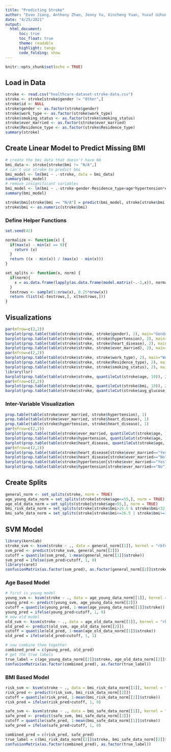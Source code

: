 ```yaml
---
title: "Predicting Stroke"
author: "Evan Jiang, Anthony Zhao, Jenny Yu, Xincheng Yuan, Yusuf Uzhunnan"
date: "4/25/2021"
output: 
  html_document:
      toc: true
      toc_float: true
      theme: readable
      highlight: tango
      code_folding: show
---
```


```r
knitr::opts_chunk$set(echo = TRUE)
```

## Load in Data
```r
stroke <- read.csv("healthcare-dataset-stroke-data.csv")
stroke <- stroke[stroke$gender != "Other",]
stroke$id <- NULL
stroke$gender <- as.factor(stroke$gender)
stroke$work_type <- as.factor(stroke$work_type)
stroke$smoking_status <- as.factor(stroke$smoking_status)
stroke$ever_married <- as.factor(stroke$ever_married)
stroke$Residence_type <- as.factor(stroke$Residence_type)
summary(stroke)
```


## Create Linear Model to Predict Missing BMI
```r
# create the bmi data that doesn't have NA
bmi_data <- stroke[stroke$bmi != "N/A",]
# can't use stroke to predict bmi
bmi_model <- lm(bmi ~ .-stroke, data = bmi_data)
summary(bmi_model)
# remove insignificant variables
bmi_model <- lm(bmi ~ .-stroke-gender-Residence_type+age*hypertension*ever_married-heart_disease, data = bmi_data)
summary(bmi_model)

stroke$bmi[stroke$bmi == "N/A"] = predict(bmi_model, stroke[stroke$bmi == "N/A",])
stroke$bmi <- as.numeric(stroke$bmi)
```

### Define Helper Functions
```r
set.seed(42)

normalize <- function(x) {
  if(max(x) - min(x) == 0){
    return (x)
  }
  return ((x - min(x)) / (max(x) - min(x)))
}

set_splits <- function(x, norm) {
  if(norm){
    x = as.data.frame(lapply(as.data.frame(model.matrix(~.-1,x)), normalize))
  }
  testrows <- sample(1:nrow(x), 0.25*nrow(x))
  return (list(x[-testrows,], x[testrows,]))
}
```

## Visualizations
```r
par(mfrow=c(2,2))
barplot(prop.table(table(stroke$stroke, stroke$gender), 2), main="Gender vs Stroke", xlab="Gender", col=c("darkblue","red"))
barplot(prop.table(table(stroke$stroke, stroke$hypertension), 2), main="Hypertension vs Stroke", xlab="Hypertension", col=c("darkblue","red"))
barplot(prop.table(table(stroke$stroke, stroke$heart_disease), 2), main="Heart Disease vs Stroke", xlab="Heart Disease", col=c("darkblue","red"))
barplot(prop.table(table(stroke$stroke, stroke$ever_married), 2), main="Marriage vs Stroke", xlab="Marriage", col=c("darkblue","red"))
par(mfrow=c(2,2))
barplot(prop.table(table(stroke$stroke, stroke$work_type), 2), main="Work vs Stroke", xlab="Work", col=c("darkblue","red"))
barplot(prop.table(table(stroke$stroke, stroke$Residence_type), 2), main="Residence vs Stroke", xlab="Residence Type", col=c("darkblue","red"))
barplot(prop.table(table(stroke$stroke, stroke$smoking_status), 2), main="Smoker vs Stroke", xlab="Smoking Status", col=c("darkblue","red"))
library(lsr)
barplot(prop.table(table(stroke$stroke, quantileCut(stroke$age, 10)), 2), main="Age vs Stroke", xlab="Age", col=c("darkblue","red"))
par(mfrow=c(2,2))
barplot(prop.table(table(stroke$stroke, quantileCut(stroke$bmi, 10)), 2), main="BMI vs Stroke", xlab="BMI", col=c("darkblue","red"))
barplot(prop.table(table(stroke$stroke, quantileCut(stroke$avg_glucose_level, 10)), 2), main="Glucose vs Stroke", xlab="Glucose Level", col=c("darkblue","red"))
```


### Inter-Variable Visualization
```r
prop.table(table(stroke$ever_married, stroke$hypertension), 1)
prop.table(table(stroke$ever_married, stroke$heart_disease), 1)
prop.table(table(stroke$hypertension, stroke$heart_disease), 1)
par(mfrow=c(2,2))
barplot(prop.table(table(stroke$ever_married, quantileCut(stroke$age, 10)), 2), main="Age vs Marriage", xlab="Age", col=c("darkblue","red"))
barplot(prop.table(table(stroke$hypertension, quantileCut(stroke$age, 10)), 2), main="Age vs Hypertension", xlab="Age", col=c("darkblue","red"))
barplot(prop.table(table(stroke$heart_disease, quantileCut(stroke$age, 10)), 2), main="Age vs Heart Disease", xlab="Age", col=c("darkblue","red"))
par(mfrow=c(2,2))
barplot(prop.table(table(stroke$heart_disease[stroke$ever_married=="Yes"], cut(stroke$age[stroke$ever_married=="Yes"], breaks = c(0,10,20,30,40,50,60,70,80,90))), 2), main="Age vs Heart Disease for Married", xlab="Age", col=c("darkblue","red"))
barplot(prop.table(table(stroke$heart_disease[stroke$ever_married=="No"], cut(stroke$age[stroke$ever_married=="No"], breaks = c(0,10,20,30,40,50,60,70,80,90))), 2), main="Age vs Heart Disease for Unmarried", xlab="Age", col=c("darkblue","red"))
barplot(prop.table(table(stroke$hypertension[stroke$ever_married=="Yes"], cut(stroke$age[stroke$ever_married=="Yes"], breaks = c(0,10,20,30,40,50,60,70,80,90))), 2), main="Age vs Hypertension for Married", xlab="Age", col=c("darkblue","red"))
barplot(prop.table(table(stroke$hypertension[stroke$ever_married=="No"], cut(stroke$age[stroke$ever_married=="No"], breaks = c(0,10,20,30,40,50,60,70,80,90))), 2), main="Age vs Hypertension for Unmarried", xlab="Age", col=c("darkblue","red"))

```

## Create Splits
```r
general_norm <- set_splits(stroke, norm = TRUE)
age_young_data_norm = set_splits(stroke[stroke$age<=55,], norm = TRUE)
age_old_data_norm = set_splits(stroke[stroke$age>55,], norm = TRUE)
bmi_risk_data_norm = set_splits(stroke[stroke$bmi>26.5 & stroke$bmi<32,], norm = TRUE)
bmi_safe_data_norm = set_splits(stroke[stroke$bmi<=26.5 | stroke$bmi>=32,], norm = TRUE)
```

## SVM Model
```r
library(kernlab)
stroke_svm <- ksvm(stroke ~ ., data = general_norm[[1]], kernel = "rbfdot")
svm_pred <- predict(stroke_svm, general_norm[[2]])
cutoff = quantile(svm_pred, 1-mean(general_norm[[1]]$stroke))
svm_pred = ifelse(svm_pred>cutoff, 1, 0)
library(caret)
confusionMatrix(as.factor(svm_pred), as.factor(general_norm[[2]]$stroke))
```

### Age Based Model
```r
# first is young model
young_svm <- ksvm(stroke ~ ., data = age_young_data_norm[[1]], kernel = "rbfdot")
young_pred <- predict(young_svm, age_young_data_norm[[2]])
cutoff = quantile(young_pred, 1-mean(age_young_data_norm[[1]]$stroke))
young_pred = ifelse(young_pred>cutoff, 1, 0)
# now old model
old_svm <- ksvm(stroke ~ ., data = age_old_data_norm[[1]], kernel = "rbfdot")
old_pred <- predict(old_svm, age_old_data_norm[[2]])
cutoff = quantile(old_pred, 1-mean(age_old_data_norm[[1]]$stroke))
old_pred = ifelse(old_pred>cutoff, 1, 1)

# now combine them together
combined_pred = c(young_pred, old_pred)
# get the true labels
true_label = c(age_young_data_norm[[2]]$stroke, age_old_data_norm[[2]]$stroke)
confusionMatrix(as.factor(combined_pred), as.factor(true_label))
```

### BMI Based Model
```r
risk_svm <- ksvm(stroke ~ ., data = bmi_risk_data_norm[[1]], kernel = "rbfdot")
risk_pred <- predict(risk_svm, bmi_risk_data_norm[[2]])
cutoff = quantile(risk_pred, 1-mean(bmi_risk_data_norm[[1]]$stroke))
risk_pred = ifelse(risk_pred>cutoff, 1, 0)

safe_svm <- ksvm(stroke ~ ., data = bmi_safe_data_norm[[1]], kernel = "rbfdot")
safe_pred <- predict(safe_svm, bmi_safe_data_norm[[2]])
cutoff = quantile(safe_pred, 1-mean(bmi_safe_data_norm[[1]]$stroke))
safe_pred = ifelse(safe_pred>cutoff, 1, 0)

combined_pred = c(risk_pred, safe_pred)
true_label = c(bmi_risk_data_norm[[2]]$stroke, bmi_safe_data_norm[[2]]$stroke)
confusionMatrix(as.factor(combined_pred), as.factor(true_label))
```
